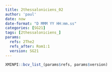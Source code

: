 ```yaml
---
title: 2thessaloniciens_02
author: 'paul'
date: now
date-format: "D MMM YY HH:mm.ss"
categories: [SG21]
tags: [2thessaloniciens_]
params:
  refs: 2The2
  refs_after: Rom1:1
  version: SG21
---
```


```r
XMINPI::bcv_list_(params$refs, params$version)
```

